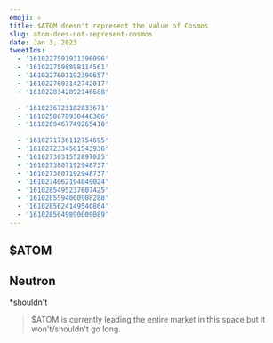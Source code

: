 ```yaml
---
emoji: ⚛️
title: $ATOM doesn't represent the value of Cosmos
slug: atom-does-not-represent-cosmos
date: Jan 3, 2023
tweetIds:
  - '1610227591931396096'
  - '1610227598898114561'
  - '1610227601192390657'
  - '1610227603142742017'
  - '1610228342892146688'

  - '1610236723182833671'
  - '1610258078930448386'
  - '1610269467749265410'

  - '1610271736112754695'
  - '1610272334501543936'
  - '1610273031552897025'
  - '1610273807192948737'
  - '1610273807192948737'
  - '1610274062194049024'
  - '1610285495237607425'
  - '1610285594000908288'
  - '1610285624149540864'
  - '1610285649890009089'
---
```


## $ATOM

<Tweet tweetId="1610227591931396096" />
<Tweet tweetId="1610227598898114561" />
<Tweet tweetId="1610227601192390657" />
<Tweet tweetId="1610227603142742017" />
<Tweet tweetId="1610228342892146688" />

## Neutron

<Tweet tweetId="1610236723182833671" mine={false} />
<Tweet tweetId="1610258078930448386" />

\*shouldn't

> $ATOM is currently leading the entire market in this space but it won't/shouldn't go long.

<Tweet tweetId="1610269467749265410" mine={false} />

<Tweet tweetId="1610271736112754695" mine={false} />
<Tweet tweetId="1610272334501543936" mine={false} />
<Tweet tweetId="1610273031552897025" mine={false} />
<Tweet tweetId="1610273807192948737" mine={false} />
<Tweet tweetId="1610274062194049024" mine={false} />
<Tweet tweetId="1610285495237607425" />
<Tweet tweetId="1610285594000908288" />
<Tweet tweetId="1610285624149540864" />
<Tweet tweetId="1610285649890009089" />
